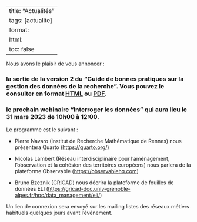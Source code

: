 
---
title: "Actualités"
tags: [actualite]
format:
  html:
    toc: false
---

Nous avons le plaisir de vous annoncer :

### la sortie de la version 2 du "Guide de bonnes pratiques sur la gestion des données de la recherche". Vous pouvez le consulter en format [HTML](https://mi-gt-donnees.pages.math.unistra.fr/guide/00-introduction.html) ou [PDF](https://mi-gt-donnees.pages.math.unistra.fr/guide/guide_bonnes_pratiques_gestion_donnees_recherche_v2.pdf).

### le prochain webinaire "Interroger les données" qui aura lieu le 31 mars 2023 de 10h00 à 12:00. 

Le programme est le suivant :

- Pierre Navaro (Institut de Recherche Mathématique de Rennes) nous présentera Quarto (<https://quarto.org/>)

- Nicolas Lambert (Réseau interdisciplinaire pour l’aménagement, l’observation et la cohésion des territoires européens) nous parlera de la plateforme Observable (<https://observablehq.com>)

- Bruno Bzeznik (GRICAD) nous décrira la plateforme de fouilles de données ELI (<https://gricad-doc.univ-grenoble-alpes.fr/hpc/data_management/eli/>)

Un lien de connexion sera envoyé sur les mailing listes des réseaux métiers habituels quelques jours avant l'événement.

